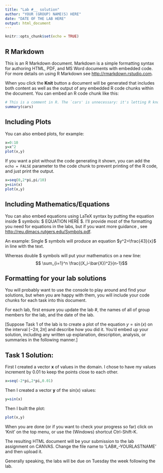 ---
title: "Lab #__ solution"
author: "YOUR (GROUP) NAME(S) HERE"
date: "DATE OF THE LAB HERE"
output: html_document
---

<!-- This is just the options for setup. Leave it be.-->

```{r setup, include=FALSE}
knitr::opts_chunk$set(echo = TRUE)
```

## R Markdown

This is an R Markdown document. Markdown is a simple formatting syntax for authoring HTML, PDF, and MS Word documents with embedded code. For more details on using R Markdown see <http://rmarkdown.rstudio.com>.

When you click the **Knit** button a document will be generated that includes both content as well as the output of any embedded R code chunks within the document. You can embed an R code chunk like this:

```{r cars} 
# This is a comment in R. The `cars' is unnecessary: it's letting R know that this code uses the cars package
summary(cars)
```

## Including Plots

You can also embed plots, for example:

```{r}
x=0:10
y=x^2
plot(x,y)
```


If you want a plot without the code generating it shown, you can add the `echo = FALSE` parameter to the code chunk to prevent printing of the R code, and just print the output.

```{r, echo=FALSE}
x=seq(0,2*pi,pi/10)
y=sin(x)
plot(x,y)
```


## Including Mathematics/Equations

You can also embed equations using LaTeX syntax by putting the equation inside \$ symbols: \$ EQUATION HERE \$. I'll provide most of the formatting you need for equations in the labs, but if you want more guidance , see <http://reu.dimacs.rutgers.edu/Symbols.pdf>.


An example: 
Single \$ symbols will produce an equation $y^2=\frac{43}{x}$ in line with the text.

Whereas double \$ symbols will put your mathematics on a new line: $$ \sum_{i=1}^n \frac{(X_i-\bar{X})^2}{n-1}$$


## Formatting for your lab solutions


You will probably want to use the console to play around and find your solutions, but when you are happy with them, you will include your code chunks for each task into this document.

For each lab, first ensure you update the lab \#, the names of all of group members for the lab, and the date of the lab.


[Suppose Task 1 of the lab is to create a plot of the equation $y=\sin(x)$ on the interval $[-2\pi,2\pi]$ and describe how you did it. You'd embed up your solution, including any written up explanation, description, analysis, or summaries in the following manner.]

## Task 1 Solution:

First I created a vector **x** of values in the domain. I chose to have my values increment by 0.01 to keep the points close to each other.
```{r}
x=seq(-2*pi,2*pi,0.01)

```

Then I created a vector **y** of the sin(x) values:
```{r}
y=sin(x)
```

Then I built the plot:
```{r}
plot(x,y)
```




When you are done (or if you want to check your progress so far) click on 'Knit' on the top menu, or use the (Windows) shortcut Ctrl-Shift-K.

The resulting HTML document will be your submission to the lab assignment on CANVAS. Change the file name to 'LAB#_-YOURLASTNAME' and then upload it.

Generally speaking, the labs will be due on Tuesday the week following the lab.




